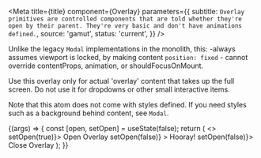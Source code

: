 
<Meta
  title={title}
  component={Overlay}
  parameters={{
    subtitle: `Overlay primitives are controlled components that are told whether
they're open by their parent. They're very basic and
don't have animations defined.`,
    source: 'gamut',
    status: 'current',
  }}
/>

Unlike the legacy `Modal` implementations in the monolith, this: -always
assumes viewport is locked, by making content `position: fixed` - cannot override
contentProps, animation, or shouldFocusOnMount.

Use this overlay only for actual 'overlay' content that takes
up the full screen. Do not use it for dropdowns or other small
interactive items.

Note that this atom does not come with styles defined. If you need styles such as
a background behind content, see `Modal`.

<Canvas>
  <Story name="Overlay">
    {(args) => {
      const [open, setOpen] = useState(false);
      return (
        <>
          <ButtonDeprecated onClick={() => setOpen(true)}>
            Open Overlay
          </ButtonDeprecated>
          <Container>
            <Overlay
              {...args}
              clickOutsideCloses
              isOpen={open}
              onRequestClose={() => setOpen(false)}
            >
              <Container>
                <Text size={48}>Hooray!</Text>
                <ButtonDeprecated onClick={() => setOpen(false)}>
                  Close Overlay
                </ButtonDeprecated>
              </Container>
            </Overlay>
          </Container>
        </>
      );
    }}
  </Story>
</Canvas>

<PropsTable story="Overlay" />
